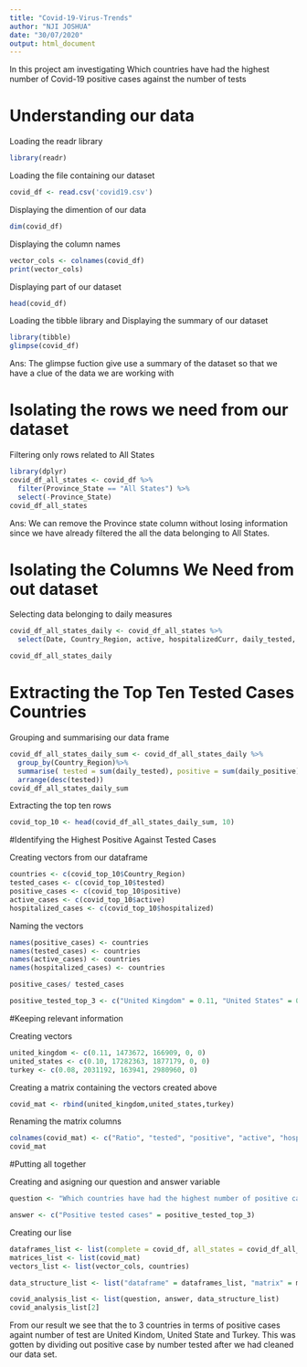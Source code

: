 ---
title: "Covid-19-Virus-Trends"
author: "NJI JOSHUA"
date: "30/07/2020"
output: html_document
---

In this project am investigating Which countries have had the highest number of Covid-19 positive cases against the number of tests

# Understanding our data

Loading the readr library

```{r}
library(readr)
```

Loading the file containing our dataset

```{r}
covid_df <- read.csv('covid19.csv')
```

Displaying the dimention of our data

```{r}
dim(covid_df)
```

Displaying the column names

```{r}
vector_cols <- colnames(covid_df)
print(vector_cols)
```

Displaying part of our dataset

```{r}
head(covid_df)
```

Loading the tibble library and Displaying the summary of our dataset

```{r}
library(tibble)
glimpse(covid_df)
```

Ans: The glimpse fuction give use a summary of the dataset so that we have a clue of the data we are working with

# Isolating the rows we need from our dataset

Filtering only rows related to All States

```{r}
library(dplyr)
covid_df_all_states <- covid_df %>%
  filter(Province_State == "All States") %>%
  select(-Province_State)
covid_df_all_states
```

Ans: We can remove the Province state column without losing information since we have already filtered the all the data belonging to All States.

# Isolating the Columns We Need from out dataset 

Selecting data belonging to daily measures

```{r}
covid_df_all_states_daily <- covid_df_all_states %>%
  select(Date, Country_Region, active, hospitalizedCurr, daily_tested, daily_positive)

covid_df_all_states_daily
```

# Extracting the Top Ten Tested Cases Countries

Grouping and summarising our data frame

```{r}
covid_df_all_states_daily_sum <- covid_df_all_states_daily %>%
  group_by(Country_Region)%>%
  summarise( tested = sum(daily_tested), positive = sum(daily_positive), active = sum(active), hospitalized = sum(hospitalizedCurr))%>%
  arrange(desc(tested))
covid_df_all_states_daily_sum
```

Extracting the top ten rows

```{r}
covid_top_10 <- head(covid_df_all_states_daily_sum, 10)
```


#Identifying the Highest Positive Against Tested Cases

Creating vectors from our dataframe
```{r}
countries <- c(covid_top_10$Country_Region)
tested_cases <- c(covid_top_10$tested)
positive_cases <- c(covid_top_10$positive)
active_cases <- c(covid_top_10$active)
hospitalized_cases <- c(covid_top_10$hospitalized)
```

Naming the vectors

```{r}
names(positive_cases) <- countries
names(tested_cases) <- countries
names(active_cases) <- countries
names(hospitalized_cases) <- countries
```


```{r}
positive_cases/ tested_cases

```

```{r}
positive_tested_top_3 <- c("United Kingdom" = 0.11, "United States" = 0.10, "Turkey" = 0.08)
```

#Keeping relevant information

Creating vectors

```{r}
united_kingdom <- c(0.11, 1473672, 166909, 0, 0)
united_states <- c(0.10, 17282363, 1877179, 0, 0)
turkey <- c(0.08, 2031192, 163941, 2980960, 0)
```

Creating a matrix containing the vectors created above

```{r}
covid_mat <- rbind(united_kingdom,united_states,turkey)
```

Renaming the matrix columns

```{r}
colnames(covid_mat) <- c("Ratio", "tested", "positive", "active", "hospitalized")
covid_mat
```



#Putting all together 

Creating and asigning our question and answer variable

```{r}
question <- "Which countries have had the highest number of positive cases against the number of tests?"

answer <- c("Positive tested cases" = positive_tested_top_3)
```

Creating our lise

```{r}
dataframes_list <- list(complete = covid_df, all_states = covid_df_all_states, daily = covid_df_all_states_daily,top_10 = covid_top_10)
matrices_list <- list(covid_mat)
vectors_list <- list(vector_cols, countries)

data_structure_list <- list("dataframe" = dataframes_list, "matrix" = matrices_list, "vector" = vectors_list)

covid_analysis_list <- list(question, answer, data_structure_list)
covid_analysis_list[2]
```

From our result we see that the to 3 countries in terms of positive cases againt number of test are United Kindom, United State and Turkey. This was gotten by dividing out positive case by number tested after we had cleaned our data set.